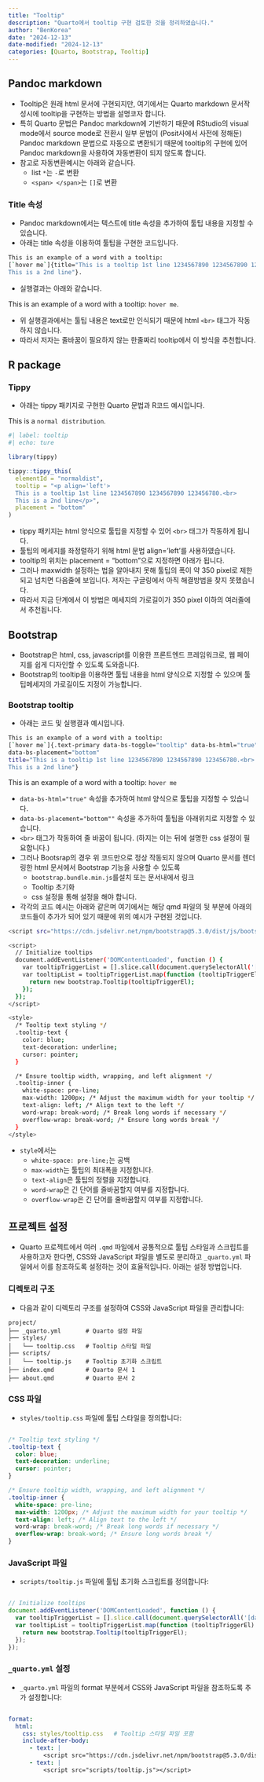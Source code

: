 ```yaml
---
title: "Tooltip"
description: "Quarto에서 tooltip 구현 검토한 것을 정리하였습니다."
author: "BenKorea"
date: "2024-12-13"
date-modified: "2024-12-13"
categories: [Quarto, Bootstrap, Tooltip]
---
```


## Pandoc markdown
-   Tooltip은 원래 html 문서에 구현되지만, 여기에서는 Quarto markdown 문서작성시에  tooltip을 구현하는 방법을 설명코자 합니다.
-   특히 Quarto 문법은 Pandoc markdown에 기반하기 때문에 RStudio의 visual mode에서 source mode로 전환시 일부 문법이 (Posit사에서 사전에 정해둔) Pandoc markdown 문법으로 자동으로 변환되기 때문에 tooltip의 구현에 있어 Pandoc markdown을 사용하여 자동변환이 되지 않도록 합니다.
-   참고로 자동변환예시는 아래와 같습니다.
    -   list `*`는 `-`로 변환
    -   `<span> </span>`는 `[]`로 변환


### Title 속성

-   Pandoc markdown에서는 텍스트에 title 속성을 추가하여 툴팁 내용을 지정할 수 있습니다.
-   아래는 title 속성을 이용하여 툴팁을 구현한 코드입니다.
```bash
This is an example of a word with a tooltip: 
[`hover me`]{title="This is a tooltip 1st line 1234567890 1234567890 123456780.<br>
This is a 2nd line"}.
```
-   실행결과는 아래와 같습니다.

This is an example of a word with a tooltip: [`hover me`]{title="This is a tooltip 1st line 1234567890 1234567890 123456780.<br>
This is a 2nd line"}.

-   위 실행결과에서는 툴팁 내용은 text로만 인식되기 때문에 html `<br>` 태그가 작동하지 않습니다.
-   따라서 저자는 줄바꿈이 필요하지 않는 한줄짜리 tooltip에서 이 방식을 추천합니다.



## R package

### Tippy

-   아래는 tippy 패키지로 구현한 Quarto 문법과 R코드 예시입니다.

This is a [`normal distribution`]{#normaldist}.

```r
#| label: tooltip
#| echo: ture

library(tippy)

tippy::tippy_this(
  elementId = "normaldist", 
  tooltip = "<p align='left'>
  This is a tooltip 1st line 1234567890 1234567890 123456780.<br>
  This is a 2nd line</p>", 
  placement = "bottom"
)
```

-   tippy 패키지는 html 양식으로 툴팁을 지정할 수 있어 `<br>` 태그가 작동하게 됩니다.
-   툴팁의 메세지를 좌정렬하기 위해 html 문법 align='left'를 사용하였습니다.
-   tooltip의 위치는 placement = "bottom"으로 지정하면 아래가 됩니다.
-   그러나 maxwidth 설정하는 법을 알아내지 못해 툴팁의 폭이 약 350 pixel로 제한되고 넘치면 다음줄에 보입니다. 저자는 구글링에서 아직 해결방법을 찾지 못했습니다.
-   따라서 지금 단계에서 이 방법은 메세지의 가로길이가 350 pixel 이하의 여러줄에서 추천됩니다.


## Bootstrap

-   Bootstrap은 html, css, javascript를 이용한 프론트엔드 프레임워크로, 웹 페이지를 쉽게 디자인할 수 있도록 도와줍니다.
-   Bootstrap의 tooltip을 이용하면 툴팁 내용을 html 양식으로 지정할 수 있으며 툴팁메세지의 가로길이도 지정이 가능합니다.

### Bootstrap tooltip

-   아래는 코드 및 실행결과 예시입니다.

```bash
This is an example of a word with a tooltip: 
[`hover me`]{.text-primary data-bs-toggle="tooltip" data-bs-html="true" 
data-bs-placement="bottom" 
title="This is a tooltip 1st line 1234567890 1234567890 123456780.<br>
This is a 2nd line"}
```
This is an example of a word with a tooltip: [`hover me`]{.text-primary data-bs-toggle="tooltip" data-bs-html="true" data-bs-placement="bottom" title="This is a tooltip 1st line 1234567890 1234567890 123456780.<br> This is a 2nd line"}

-   `data-bs-html="true"` 속성을 추가하여 html 양식으로 툴팁을 지정할 수 있습니다.
-   `data-bs-placement="bottom""` 속성을 추가하여 툴팁을 아래위치로 지정할 수 있습니다.
-   `<br>` 태그가 작동하여 줄 바꿈이 됩니다. (하지는 이는 뒤에 설명한 css 설정이 필요합니다.)
-   그러나 Bootsrap의 경우 위 코드만으로 정상 작동되지 않으며 Quarto 문서를 렌더링한 html 문서에서 Bootstrap 기능을 사용할 수 있도록         
    - `bootstrap.bundle.min.js`를설치 또는 문서내에서 링크
    - Tooltip 초기화
    -   css 설정을 통해 설정을 해야 합니다.
-   각각의 코드 예시는 아래와 같은며 여기에서는 해당 qmd 파일의 뒷 부분에 아래의 코드들이 추가가 되어 있기 때문에 위의 예시가 구현된 것입니다.

```bash
<script src="https://cdn.jsdelivr.net/npm/bootstrap@5.3.0/dist/js/bootstrap.bundle.min.js"></script>
```
<script src="https://cdn.jsdelivr.net/npm/bootstrap@5.3.0/dist/js/bootstrap.bundle.min.js"></script>

```bash
<script>
  // Initialize tooltips
  document.addEventListener('DOMContentLoaded', function () {
    var tooltipTriggerList = [].slice.call(document.querySelectorAll('[data-bs-toggle="tooltip"]'));
    var tooltipList = tooltipTriggerList.map(function (tooltipTriggerEl) {
      return new bootstrap.Tooltip(tooltipTriggerEl);
    });
  });
</script>
```

<script>
  // Initialize tooltips
  document.addEventListener('DOMContentLoaded', function () {
    var tooltipTriggerList = [].slice.call(document.querySelectorAll('[data-bs-toggle="tooltip"]'));
    var tooltipList = tooltipTriggerList.map(function (tooltipTriggerEl) {
      return new bootstrap.Tooltip(tooltipTriggerEl);
    });
  });
</script>

```bash
<style>
  /* Tooltip text styling */
  .tooltip-text {
    color: blue;
    text-decoration: underline;
    cursor: pointer;
  }

  /* Ensure tooltip width, wrapping, and left alignment */
  .tooltip-inner {
    white-space: pre-line; 
    max-width: 1200px; /* Adjust the maximum width for your tooltip */
    text-align: left; /* Align text to the left */
    word-wrap: break-word; /* Break long words if necessary */
    overflow-wrap: break-word; /* Ensure long words break */
  }
</style>
```

<style>
  /* Tooltip text styling */
  .tooltip-text {
    color: blue;
    text-decoration: underline;
    cursor: pointer;
  }

  /* Ensure tooltip width, wrapping, and left alignment */
  .tooltip-inner {
    white-space: pre-line; 
    max-width: 1200px; /* Adjust the maximum width for your tooltip */
    text-align: left; /* Align text to the left */
    word-wrap: break-word; /* Break long words if necessary */
    overflow-wrap: break-word; /* Ensure long words break */
  }
</style>

-   `style`에서는
    -   `white-space: pre-line;`는 공백 
    -   `max-width`는 툴팁의 최대폭을 지정합니다.
    -   `text-align`은 툴팁의 정렬을 지정합니다.
    -   `word-wrap`은 긴 단어를 줄바꿈할지 여부를 지정합니다.
    -   `overflow-wrap`은 긴 단어를 줄바꿈할지 여부를 지정합니다.
    

## 프로젝트 설정

-   Quarto 프로젝트에서 여러 `.qmd` 파일에서 공통적으로 툴팁 스타일과 스크립트를 사용하고자 한다면, CSS와 JavaScript 파일을 별도로 분리하고 `_quarto.yml` 파일에서 이를 참조하도록 설정하는 것이 효율적입니다. 아래는 설정 방법입니다.

### 디렉토리 구조

-   다음과 같이 디렉토리 구조를 설정하여 CSS와 JavaScript 파일을 관리합니다:

```plaintext
project/
├── _quarto.yml       # Quarto 설정 파일
├── styles/
│   └── tooltip.css   # Tooltip 스타일 파일
├── scripts/
│   └── tooltip.js    # Tooltip 초기화 스크립트
├── index.qmd         # Quarto 문서 1
├── about.qmd         # Quarto 문서 2
```

### CSS 파일

-   `styles/tooltip.css` 파일에 툴팁 스타일을 정의합니다:

```css

/* Tooltip text styling */
.tooltip-text {
  color: blue;
  text-decoration: underline;
  cursor: pointer;
}

/* Ensure tooltip width, wrapping, and left alignment */
.tooltip-inner {
  white-space: pre-line; 
  max-width: 1200px; /* Adjust the maximum width for your tooltip */
  text-align: left; /* Align text to the left */
  word-wrap: break-word; /* Break long words if necessary */
  overflow-wrap: break-word; /* Ensure long words break */
}
```

### JavaScript 파일

-   `scripts/tooltip.js` 파일에 툴팁 초기화 스크립트를 정의합니다:

```javascript

// Initialize tooltips
document.addEventListener('DOMContentLoaded', function () {
  var tooltipTriggerList = [].slice.call(document.querySelectorAll('[data-bs-toggle="tooltip"]'));
  var tooltipList = tooltipTriggerList.map(function (tooltipTriggerEl) {
    return new bootstrap.Tooltip(tooltipTriggerEl);
  });
});

```

### `_quarto.yml` 설정

-   `_quarto.yml` 파일의 format 부분에서 CSS와 JavaScript 파일을 참조하도록 추가 설정합니다:

```_quarto.yml

format:
  html:
    css: styles/tooltip.css   # Tooltip 스타일 파일 포함
    include-after-body:
      - text: |
          <script src="https://cdn.jsdelivr.net/npm/bootstrap@5.3.0/dist/js/bootstrap.bundle.min.js""></script>
      - text: |
          <script src="scripts/tooltip.js"></script>
```


